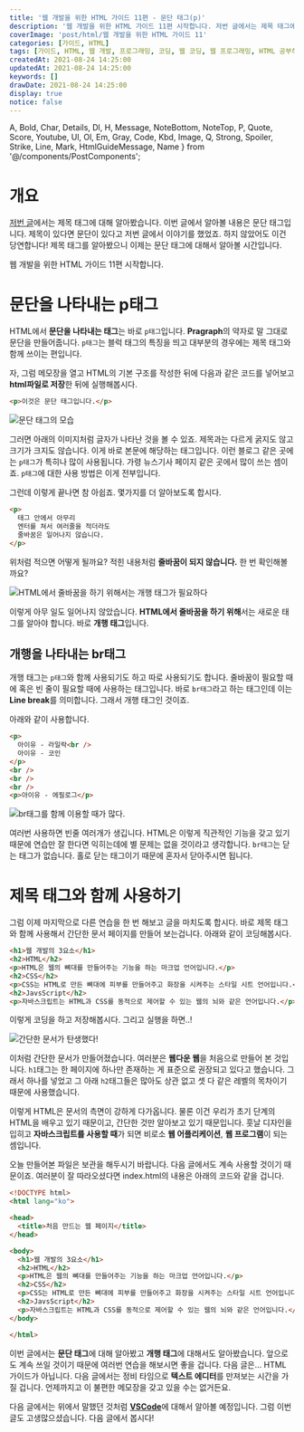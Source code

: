 ```yaml
---
title: '웹 개발을 위한 HTML 가이드 11편 - 문단 태그(p)'
description: '웹 개발을 위한 HTML 가이드 11편 시작합니다. 저번 글에서는 제목 태그에 대해 알아봤습니다. 이번 글에서 알아볼 내용은 문단 태그입니다. 제목이 있다면 문단이 있다고 저번 글에서 이야기를 했었죠. 하지 않았어도 이건 당연합니다! 제목 태그를 알아봤으니 이제는 문단 태그에 대해서 알아볼 시간입니다. HTML에서 문단을 나타내는 태그는 바로 p태그입니다. Pragraph의 약자로 말 그대로 문단을 만들어줍니다. 블럭 태그의 특징을 띄고 대부분의 경우에는 제목 태그와 함께 쓰이는 편입니다.'
coverImage: 'post/html/웹 개발을 위한 HTML 가이드 11'
categories: [가이드, HTML]
tags: [가이드, HTML, 웹 개발, 프로그래밍, 코딩, 웹 코딩, 웹 프로그래밍, HTML 공부하기, HTML 초보, p, 문단 태그]
createdAt: 2021-08-24 14:25:00
updatedAt: 2021-08-24 14:25:00
keywords: []
drawDate: 2021-08-24 14:25:00
display: true
notice: false
---
```


  A, Bold, Char, Details, Dl, H, Message, NoteBottom, NoteTop, P,
  Quote, Score, Youtube, Ul, Ol, Em, Gray, Code, Kbd, Image,
  Q, Strong, Spoiler, Strike, Line, Mark, HtmlGuideMessage, Name
} from '@/components/PostComponents';

<HtmlGuideMessage />

# 개요
[저번 글](/post/2021-07-19-01-heading-tags)에서는 제목 태그에 대해 알아봤습니다. 이번 글에서 알아볼 내용은 문단 태그입니다. 제목이 있다면 문단이 있다고 저번 글에서 이야기를 했었죠. 하지 않았어도 이건 당연합니다! 제목 태그를 알아봤으니 이제는 문단 태그에 대해서 알아볼 시간입니다.

웹 개발을 위한 HTML 가이드 11편 시작합니다.

# 문단을 나타내는 p태그
HTML에서 **문단을 나타내는 태그**는 바로 `p태그`입니다. **Pragraph**의 약자로 말 그대로 문단을 만들어줍니다. `p태그`는 블럭 태그의 특징을 띄고 대부분의 경우에는 제목 태그와 함께 쓰이는 편입니다.

자, 그럼 메모장을 열고 HTML의 기본 구조를 작성한 뒤에 다음과 같은 코드를 넣어보고 **html파일로 저장**한 뒤에 실행해봅시다.

```html
<p>이것은 문단 태그입니다.</p>
```

![문단 태그의 모습](https://i.postimg.cc/NGVvS60X/2021-0824-007.png)

그러면 아래의 이미지처럼 글자가 나타난 것을 볼 수 있죠. 제목과는 다르게 굵지도 않고 크기가 크지도 않습니다. 이게 바로 본문에 해당하는 태그입니다. 이런 블로그 같은 곳에는 `p태그`가 특히나 많이 사용됩니다. 가령 뉴스기사 페이지 같은 곳에서 많이 쓰는 셈이죠. `p태그`에 대한 사용 방법은 이게 전부입니다.

그런데 이렇게 끝나면 참 아쉽죠. 몇가지를 더 알아보도록 합시다.

```html
<p>
  태그 안에서 아무리
  엔터를 쳐서 여러줄을 적더라도
  줄바꿈은 일어나지 않습니다.
</p>
```

위처럼 적으면 어떻게 될까요? 적힌 내용처럼 **줄바꿈이 되지 않습니다.** 한 번 확인해볼까요?

![HTML에서 줄바꿈을 하기 위해서는 개행 태그가 필요하다](https://i.postimg.cc/SNmGf56N/2021-0824-006.png)

이렇게 아무 일도 일어나지 않았습니다. **HTML에서 줄바꿈을 하기 위해**서는 새로운 태그를 알아야 합니다. 바로 **개행 태그**입니다.

## 개행을 나타내는 br태그
개행 태그는 `p태그`와 함께 사용되기도 하고 따로 사용되기도 합니다. 줄바꿈이 필요할 때에 혹은 빈 줄이 필요할 때에 사용하는 태그입니다. 바로 `br태그`라고 하는 태그인데 이는 **Line break**를 의미합니다. 그래서 개행 태그인 것이죠.

아래와 같이 사용합니다.

```html
<p>
  아이유 - 라일락<br />
  아이유 - 코인
</p>
<br />
<br />
<br />
<p>아이유 - 에필로그</p>
```

![br태그를 함께 이용할 때가 많다.](https://i.postimg.cc/Hnp1HgNP/2021-0824-009.png)

여러번 사용하면 빈줄 여러개가 생깁니다. HTML은 이렇게 직관적인 기능을 갖고 있기 때문에 연습만 잘 한다면 익히는데에 별 문제는 없을 것이라고 생각합니다. `br태그`는 닫는 태그가 없습니다. 홀로 닫는 태그이기 때문에 혼자서 닫아주시면 됩니다.

# 제목 태그와 함께 사용하기
그럼 이제 마지막으로 다른 연습을 한 번 해보고 글을 마치도록 합시다. 바로 제목 태그와 함께 사용해서 간단한 문서 페이지를 만들어 보는겁니다. 아래와 같이 코딩해봅시다.

```html
<h1>웹 개발의 3요소</h1>
<h2>HTML</h2>
<p>HTML은 웹의 뼈대를 만들어주는 기능을 하는 마크업 언어입니다.</p>
<h2>CSS</h2>
<p>CSS는 HTML로 만든 뼈대에 피부를 만들어주고 화장을 시켜주는 스타일 시트 언어입니다.</p>
<h2>JavsScript</h2>
<p>자바스크립트는 HTML과 CSS를 동적으로 제어할 수 있는 웹의 뇌와 같은 언어입니다.</p>
```

이렇게 코딩을 하고 저장해봅시다. 그리고 실행을 하면..!

![간단한 문서가 탄생했다!](https://i.postimg.cc/52gdJ3FN/2021-0824-010.png)

이처럼 간단한 문서가 만들어졌습니다. 여러분은 **웹다운 웹**을 처음으로 만들어 본 것입니다. `h1`태그는 한 페이지에 하나만 존재하는 게 표준으로 권장되고 있다고 했습니다. 그래서 하나를 넣었고 그 아래 `h2`태그들은 많아도 상관 없고 셋 다 같은 레벨의 목차이기 때문에 사용했습니다.

이렇게 HTML은 문서의 측면이 강하게 다가옵니다. 물론 이건 우리가 초기 단계의 HTML을 배우고 있기 때문이고, 간단한 것만 알아보고 있기 때문입니다. 훗날 디자인을 입히고 **자바스크립트를 사용할 때**가 되면 비로소 **웹 어플리케이션**, **웹 프로그램**이 되는 셈입니다.

오늘 만들어본 파일은 보관을 해두시기 바랍니다. 다음 글에서도 계속 사용할 것이기 때문이죠. 여러분이 잘 따라오셨다면 <Name>index.html</Name>의 내용은 아래의 코드와 같을 겁니다.

```html file=index.html
<!DOCTYPE html>
<html lang="ko">

<head>
  <title>처음 만드는 웹 페이지</title>
</head>

<body>
  <h1>웹 개발의 3요소</h1>
  <h2>HTML</h2>
  <p>HTML은 웹의 뼈대를 만들어주는 기능을 하는 마크업 언어입니다.</p>
  <h2>CSS</h2>
  <p>CSS는 HTML로 만든 뼈대에 피부를 만들어주고 화장을 시켜주는 스타일 시트 언어입니다.</p>
  <h2>JavsScript</h2>
  <p>자바스크립트는 HTML과 CSS를 동적으로 제어할 수 있는 웹의 뇌와 같은 언어입니다.</p>
</body>

</html>
```

<Line />

이번 글에서는 **문단 태그**에 대해 알아봤고 **개행 태그**에 대해서도 알아봤습니다. 앞으로도 계속 쓰일 것이기 때문에 여러번 연습을 해보시면 좋을 겁니다. 다음 글은... HTML 가이드가 아닙니다. 다음 글에서는 정비 타임으로 **텍스트 에디터**를 만져보는 시간을 가질 겁니다. 언제까지고 이 불편한 메모장을 갖고 있을 수는 없거든요.

다음 글에서는 위에서 말했던 것처럼 <Strong><A type='normal' href='https://code.visualstudio.com/'>VSCode</A></Strong>에 대해서 알아볼 예정입니다. 그럼 이번 글도 고생많으셨습니다. 다음 글에서 봅시다!
